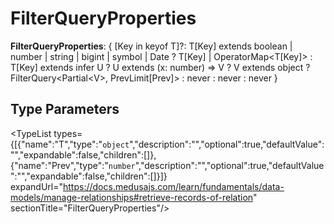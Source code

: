 
# FilterQueryProperties

 **FilterQueryProperties**: &#123; [Key in keyof T]?: T[Key] extends boolean \| number \| string \| bigint \| symbol \| Date ? T[Key] \| OperatorMap&#60;T[Key]&#62; : T[Key] extends infer U ? U extends (x: number) =&#62; V ? V extends object ? FilterQuery&#60;Partial&#60;V&#62;, PrevLimit[Prev]&#62; : never : never : never &#125;

## Type Parameters

<TypeList types={[{"name":"T","type":"`object`","description":"","optional":true,"defaultValue":"","expandable":false,"children":[]},{"name":"Prev","type":"`number`","description":"","optional":true,"defaultValue":"","expandable":false,"children":[]}]} expandUrl="https://docs.medusajs.com/learn/fundamentals/data-models/manage-relationships#retrieve-records-of-relation" sectionTitle="FilterQueryProperties"/>
